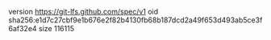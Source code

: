 version https://git-lfs.github.com/spec/v1
oid sha256:e1d7c27cbf9e1b676e2f82b4130fb68b187dcd2a49f653d493ab5ce3f6af32e4
size 116115
